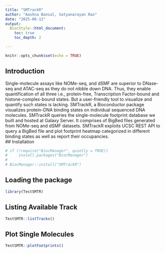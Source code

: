 ```yaml
---
title: "SMTrackR"
author: "Aashna Bansal, Satyanarayan Rao"
date: "2025-06-12"
output: 
  BiocStyle::html_document:
    toc: true
    toc_depth: 2

---
```


```r
knitr::opts_chunk$set(echo = TRUE)
```

## Introduction
Single-molecule assays like NOMe-seq, and dSMF are superior to DNase-seq and ATAC-seq as they do not nibble down DNA. Thus, they enable quantification of all three i.e., protein-free, Transcription Factor-bound and histone-complex-bound states. But a user-friendly tool to visualize and quantify such states is lacking. SMTrackR, a Bioconductor package visualizes protein-DNA binding states on individual sequenced DNA molecules. SMTrackR queries the single-molecule footprint database we built and hosted at Galaxy Server. It comprises of BigBed files generated from NOMe-seq and dSMF datasets. SMTrackR exploits UCSC REST API to query a BigBed file and plot footprint heatmap categorized in different binding states as well as report their occupancies.  
## Installation
```r
# if (!require("BiocManager", quietly = TRUE))
#     install.packages("BiocManager")
# 
# BiocManager::install("SMTrackR")
```
## Loading the package
```r
library(TestSMTR)
```
## Listing Available Track
```r

TestSMTR::listTracks()
```

## Plot Single Molecules
```r
TestSMTR::plotFootprints()
```

